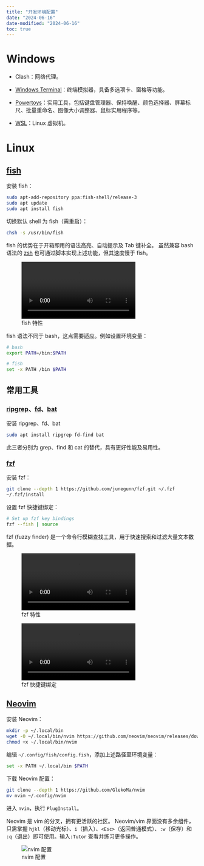 ```yaml
---
title: "开发环境配置"
date: "2024-06-16"
date-modified: "2024-06-16"
toc: true
---
```


# Windows

- Clash：网络代理。

- [Windows Terminal](https://learn.microsoft.com/zh-cn/windows/terminal/)：终端模拟器，具备多选项卡、窗格等功能。

- [Powertoys](https://learn.microsoft.com/zh-cn/windows/powertoys/)：实用工具，包括键盘管理器、保持唤醒、颜色选择器、屏幕标尺、批量重命名、图像大小调整器、鼠标实用程序等。

- [WSL](https://learn.microsoft.com/zh-cn/windows/wsl/install)：Linux 虚拟机。


# Linux

## [fish](https://fishshell.com/)

::: {.callout-note collapse="true"}

安装 fish：

```sh
sudo apt-add-repository ppa:fish-shell/release-3
sudo apt update
sudo apt install fish
```

切换默认 shell 为 fish（需重启）：

```sh
chsh -s /usr/bin/fish
```

:::

fish 的优势在于开箱即用的语法高亮、自动提示及 Tab 键补全。
虽然兼容 bash 语法的 [zsh](https://www.zsh.org/) 也可通过脚本实现上述功能，但其速度慢于 fish。

![fish 特性](fish_features.webm)

fish 语法不同于 bash，这点需要适应。例如设置环境变量：

```sh
# bash
export PATH=/bin:$PATH

# fish
set -x PATH /bin $PATH
```

## 常用工具

### [ripgrep](https://github.com/BurntSushi/ripgrep)、[fd](https://github.com/sharkdp/fd)、[bat](https://github.com/sharkdp/bat)

::: {.callout-note collapse="true"}

安装 ripgrep、fd、bat

```sh
sudo apt install ripgrep fd-find bat
```

:::

此三者分别为 grep、find 和 cat 的替代，具有更好性能及易用性。

### [fzf](https://github.com/junegunn/fzf)

::: {.callout-note collapse="true"}

安装 fzf：

```sh
git clone --depth 1 https://github.com/junegunn/fzf.git ~/.fzf
~/.fzf/install
```

设置 fzf 快捷键绑定：

```sh
# Set up fzf key bindings
fzf --fish | source
```

:::

fzf (fuzzy finder) 是一个命令行模糊查找工具，用于快速搜索和过滤大量文本数据。

![fzf 特性](fzf_features.webm)

![fzf 快捷键绑定](fzf_keymaps.webm)

## [Neovim](https://neovim.io/)

::: {.callout-note collapse="true"}

安装 Neovim：

```sh
mkdir -p ~/.local/bin
wget -O ~/.local/bin/nvim https://github.com/neovim/neovim/releases/download/nightly/nvim.appimage
chmod +x ~/.local/bin/nvim
```

编辑 `~/.config/fish/config.fish`，添加上述路径至环境变量：

```sh
set -x PATH ~/.local/bin $PATH
```

下载 Neovim 配置：

```sh
git clone --depth 1 https://github.com/GlekoMa/nvim
mv nvim ~/.config/nvim
```

进入 `nvim`，执行 `PlugInstall`。

:::

Neovim 是 vim 的分叉，拥有更活跃的社区。
Neovim/vim 界面没有多余组件，只需掌握 `hjkl`（移动光标）、`i`（插入）、`<Esc>`（返回普通模式）、`:w`（保存）和 `:q`（退出）即可使用。输入`:Tutor` 查看并练习更多操作。

![nvim 配置](nvim_config.png)


<!--
## 桌面环境

### 窗口管理器：[niri](https://github.com/yalter/niri)

TODO

### 输入法：[fcitx5](https://github.com/fcitx/fcitx5)

TODO
-->
